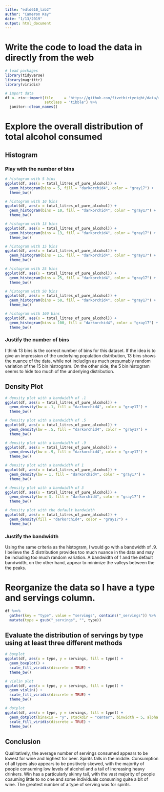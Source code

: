 ```yaml
---
title: "edld610_lab2"
author: "Cameron Kay"
date: "1/13/2019"
output: html_document
---
```


# Write the code to load the data in directly from the web

```r
# load packages
library(tidyverse)
library(magrittr)
library(viridis)

# import data
df <- rio::import(file     = "https://github.com/fivethirtyeight/data/raw/master/alcohol-consumption/drinks.csv",
                  setclass = "tibble") %>%
  janitor::clean_names()
```

# Explore the overall distribution of total alcohol consumed

## Histogram

### Play with the number of bins

```r
# histogram with 5 bins
ggplot(df, aes(x = total_litres_of_pure_alcohol)) +
  geom_histogram(bins = 5, fill = "darkorchid4", color = "gray17") +
  theme_bw()

# histogram with 10 bins
ggplot(df, aes(x = total_litres_of_pure_alcohol)) +
  geom_histogram(bins = 10, fill = "darkorchid4", color = "gray17") +
  theme_bw()

# histogram with 13 bins
ggplot(df, aes(x = total_litres_of_pure_alcohol)) +
  geom_histogram(bins = 13, fill = "darkorchid4", color = "gray17") +
  theme_bw()

# histogram with 15 bins
ggplot(df, aes(x = total_litres_of_pure_alcohol)) +
  geom_histogram(bins = 15, fill = "darkorchid4", color = "gray17") +
  theme_bw()

# histogram with 25 bins
ggplot(df, aes(x = total_litres_of_pure_alcohol)) +
  geom_histogram(bins = 25, fill = "darkorchid4", color = "gray17") +
  theme_bw()

# histogram with 50 bins
ggplot(df, aes(x = total_litres_of_pure_alcohol)) +
  geom_histogram(bins = 50, fill = "darkorchid4", color = "gray17") +
  theme_bw()

# histogram with 100 bins
ggplot(df, aes(x = total_litres_of_pure_alcohol)) +
  geom_histogram(bins = 100, fill = "darkorchid4", color = "gray17") +
  theme_bw()
```

### Justify the number of bins

I think 13 bins is the correct number of bins for this dataset. If the idea is to give an impression of the underlying population distribution, 13 bins shows the nuance of the data, while not includign as much presumably random variation of the 15 bin histrogram. On the other side, the 5 bin histogram seems to hide too much of the underlying distribution. 

## Density Plot

```r
# density plot with a bandwidth of .1
ggplot(df, aes(x = total_litres_of_pure_alcohol)) +
  geom_density(bw = .1, fill = "darkorchid4", color = "gray17") +
  theme_bw()

# density plot with a bandwidth of .5
ggplot(df, aes(x = total_litres_of_pure_alcohol)) +
  geom_density(bw = .5, fill = "darkorchid4", color = "gray17") +
  theme_bw()

# density plot with a bandwidth of .9
ggplot(df, aes(x = total_litres_of_pure_alcohol)) +
  geom_density(bw = .9, fill = "darkorchid4", color = "gray17") +
  theme_bw()

# density plot with a bandwidth of 1
ggplot(df, aes(x = total_litres_of_pure_alcohol)) +
  geom_density(bw = 1, fill = "darkorchid4", color = "gray17") +
  theme_bw()

# density plot with a bandwidth of 3
ggplot(df, aes(x = total_litres_of_pure_alcohol)) +
  geom_density(bw = 3, fill = "darkorchid4", color = "gray17") +
  theme_bw()

# density plot with the default bandwidth
ggplot(df, aes(x = total_litres_of_pure_alcohol)) +
  geom_density(fill = "darkorchid4", color = "gray17") +
  theme_bw()
```

### Justify the bandwidth

Using the same criteria as the histogram, I would go with a bandwidth of .9. I believe the .5 distribution provides too much nuance in the data and may be including too much random variation. A bandwidth of 1 and the default bandwidth, on the other hand, appear to minimize the valleys between the the peaks.

# Reorganize the data so I have a type and servings column.

```r
df %<>%
  gather(key = "type", value = "servings", contains("_servings")) %>%
  mutate(type = gsub("_servings", "", type))
```

## Evaluate the distribution of servings by type using at least three different methods

```r
# boxplot
ggplot(df, aes(x = type, y = servings, fill = type)) +
  geom_boxplot() +
  scale_fill_viridis(discrete = TRUE) +
  theme_bw()

# violin plot
ggplot(df, aes(x = type, y = servings, fill = type)) +
  geom_violin() +
  scale_fill_viridis(discrete = TRUE) +
  theme_bw()

# dotplot
ggplot(df, aes(x = type, y = servings, fill = type)) +
  geom_dotplot(binaxis = "y", stackdir = "center", binwidth = 5, alpha = .7) +
  scale_fill_viridis(discrete = TRUE) +
  theme_bw()
```

## Conclusion

Qualitatively, the average number of servings consumed appears to be lowest for wine and highest for beer. Spirits falls in the middle. Consumption of all types also appears to be positively skewed, with the majority of people consuming low levels of alcohol and a tail of increasing heavy drinkers. Win has a particularly skinny tail, with the vast majority of people cosuming little to no one and some individuals consuming quite a bit of wine. The greatest number of a type of serving was for spirits. 


